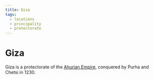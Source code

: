 ```yaml
---
title: Giza
tags:
  - locations
  - principality
  - protectorate
---
```



<Stub />

# Giza

Giza is a protectorate of the [Ahurian Empire](./ahuria.mdx), conquered
by Purha and Chetsi in 1230.  